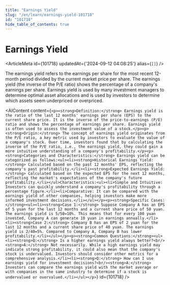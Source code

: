 ```yaml
---
title: "Earnings Yield"
slug: "/en/learn/earnings-yield-101718"
id: "101718"
hide_table_of_contents: true
---
```



# Earnings Yield

<ArticleMeta id={101718} updatedAt={'2024-09-12 04:08:25'} alias={`[]`} />
<div className='border-solid border-b border-t-0 my-4 border-[var(--ifm-color-gray-300)]' />

The earnings yield refers to the earnings per share for the most recent 12-month period divided by the current market price per share. The earnings yield (the inverse of the P/E ratio) shows the percentage of a company's earnings per share. Earnings yield is used by many investment managers to determine optimal asset allocations and is used by investors to determine which assets seem underpriced or overpriced.

<AIContent content={`<p><strong>Definition:</strong> Earnings yield is the ratio of the last 12 months' earnings per share (EPS) to the current share price. It is the inverse of the price-to-earnings (P/E) ratio and shows the percentage of earnings per share. Earnings yield is often used to assess the investment value of a stock.</p><p><strong>Origin:</strong> The concept of earnings yield originates from the P/E ratio, a key metric used by investors to evaluate the value of a company's stock. Over time, investors found that by calculating the inverse of the P/E ratio, i.e., the earnings yield, they could gain a more intuitive understanding of a company's profitability.</p><p><strong>Categories and Characteristics:</strong> Earnings yield can be categorized as follows:<ul><li><strong>Historical Earnings Yield:</strong> Calculated based on the past 12 months' EPS, reflecting the company's past profitability.</li><li><strong>Expected Earnings Yield:</strong> Calculated based on the expected EPS for the next 12 months, reflecting the market's expectations of the company's future profitability.</li></ul>Characteristics:<ul><li>Simple and Intuitive: Investors can quickly understand a company's profitability through a percentage figure.</li><li>Comparative: It can be compared with the earnings yield of other companies, helping investors make more informed investment decisions.</li></ul></p><p><strong>Specific Cases:</strong><ul><li><strong>Case 1:</strong> Suppose Company A has an EPS of 5 yuan for the last 12 months and a current share price of 50 yuan. The earnings yield is 5/50=10%. This means that for every 100 yuan invested, Company A can generate 10 yuan in earnings annually.</li><li><strong>Case 2:</strong> Company B has an EPS of 2 yuan for the last 12 months and a current share price of 40 yuan. The earnings yield is 2/40=5%. Compared to Company A, Company B has lower profitability.</li></ul></p><p><strong>Common Questions:</strong><ul><li><strong>Q:</strong> Is a higher earnings yield always better?<br/><strong>A:</strong> Not necessarily. While a high earnings yield may indicate strong profitability, it could also mean that the company's stock is undervalued. Investors should consider other metrics for a comprehensive analysis.</li><li><strong>Q:</strong> How can I use earnings yield for investment decisions?<br/><strong>A:</strong> Investors can compare the earnings yield with the market average or with companies in the same industry to determine if a stock is undervalued or overvalued.</li></ul></p>`} id={101718} />
